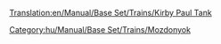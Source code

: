 [[Translation:en/Manual/Base Set/Trains/Kirby Paul Tank]]
{{hu/Manual/Base Set/Trains/Vonatok|Típus=Kirby Paul Tank
|Image=[[File:en/Manual/Base Set/Trains/Kirbypaultank.png]]
|Ár=3.100.734,- Ft. (£8,203 $16.462)
|Sebesség=64 km/h (40 mph)
|Súly=47 t
|Teljesítmény=304 LE (223 kW)
|Üzemeltetési költség=309.960,- Ft (£820 $1.640)
|Kifejlesztve=1925
|Élettartam=15
|Kapacitás=N/A
|Leírás=A Kirby-Paul Tank gőzös egyike a játék indításakor elérhető mozdonyoknak. Olcsó, nagyon lassú és gyenge. Érdemes lecserélni, amint az idő és a pénz lehetővé teszi. 
|Valósság=Collett Pannier Tank, közelebbről [http://en.wikipedia.org/wiki/GWR_5700_Class GWR 5700 Class].
}}
[[Category:hu/Manual/Base Set/Trains/Mozdonyok]]